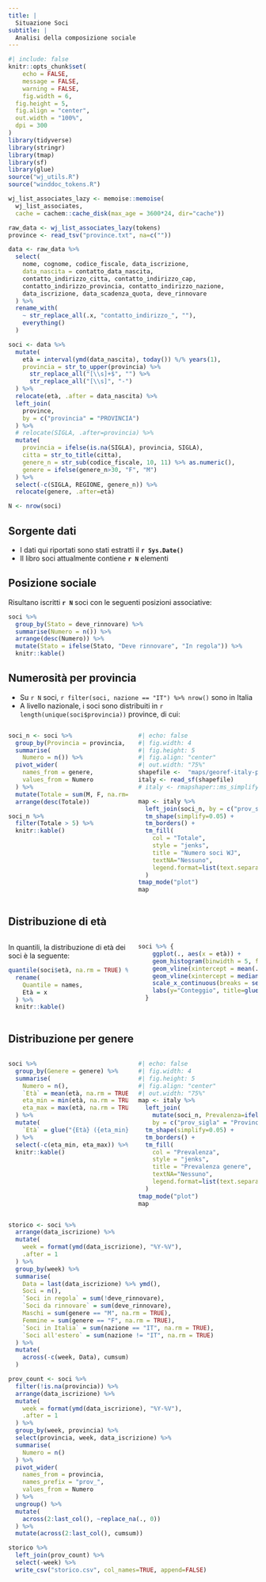 ```yaml
---
title: |
  Situazione Soci
subtitle: |
  Analisi della composizione sociale
---
```


```r
#| include: false
knitr::opts_chunk$set(
	echo = FALSE,
	message = FALSE,
	warning = FALSE,
	fig.width = 6,
  fig.height = 5,
  fig.align = "center",
  out.width = "100%",
  dpi = 300
)
library(tidyverse)
library(stringr)
library(tmap)
library(sf)
library(glue)
source("wj_utils.R")
source("winddoc_tokens.R")

wj_list_associates_lazy <- memoise::memoise(
  wj_list_associates, 
  cache = cachem::cache_disk(max_age = 3600*24, dir="cache"))

raw_data <- wj_list_associates_lazy(tokens)
province <- read_tsv("province.txt", na=c("")) 
```

```r
data <- raw_data %>% 
  select(
    nome, cognome, codice_fiscale, data_iscrizione, 
    data_nascita = contatto_data_nascita,
    contatto_indirizzo_citta, contatto_indirizzo_cap,
    contatto_indirizzo_provincia, contatto_indirizzo_nazione,
    data_iscrizione, data_scadenza_quota, deve_rinnovare
  ) %>% 
  rename_with(
    ~ str_replace_all(.x, "contatto_indirizzo_", ""),
    everything()
  )

soci <- data %>% 
  mutate(
    età = interval(ymd(data_nascita), today()) %/% years(1),
    provincia = str_to_upper(provincia) %>% 
      str_replace_all("[\\s]+$", "") %>% 
      str_replace_all("[\\s]", "-")
  ) %>% 
  relocate(età, .after = data_nascita) %>%
  left_join(
    province, 
    by = c("provincia" = "PROVINCIA")
  ) %>% 
  # relocate(SIGLA, .after=provincia) %>% 
  mutate(
    provincia = ifelse(is.na(SIGLA), provincia, SIGLA),
    citta = str_to_title(citta),
    genere_n = str_sub(codice_fiscale, 10, 11) %>% as.numeric(),
    genere = ifelse(genere_n>30, "F", "M")
  ) %>% 
  select(-c(SIGLA, REGIONE, genere_n)) %>% 
  relocate(genere, .after=età)

N <- nrow(soci)
```


## Sorgente dati

* I dati qui riportati sono stati estratti il **`r Sys.Date()`**
* Il libro soci attualmente contiene **`r N`** elementi


## Posizione sociale

Risultano iscritti **`r N`** soci con le seguenti posizioni associative:

```r
soci %>% 
  group_by(Stato = deve_rinnovare) %>% 
  summarise(Numero = n()) %>% 
  arrange(desc(Numero)) %>% 
  mutate(Stato = ifelse(Stato, "Deve rinnovare", "In regola")) %>%
  knitr::kable()
```




## Numerosità per provincia

* Su `r N` soci, `r filter(soci, nazione == "IT") %>% nrow()` sono in Italia
* A livello nazionale, i soci sono distribuiti in `r length(unique(soci$provincia))` province, di cui:

:::{.columns}
:::{.column width="50%"}

```r
soci_n <- soci %>% 
  group_by(Provincia = provincia, genere) %>% 
  summarise(
    Numero = n()) %>% 
  pivot_wider(
    names_from = genere, 
    values_from = Numero
  ) %>%
  mutate(Totale = sum(M, F, na.rm=TRUE)) %>%
  arrange(desc(Totale))

soci_n %>% 
  filter(Totale > 5) %>% 
  knitr::kable()
```
:::

:::{.column width="50%"}
```r
#| echo: false
#| fig.width: 4
#| fig.height: 5
#| fig.align: "center"
#| out.width: "75%"
shapefile <-  "maps/georef-italy-provincia-millesime.shp"
italy <- read_sf(shapefile)
# italy <- rmapshaper::ms_simplify(italy, keep=0.1)

map <- italy %>% 
  left_join(soci_n, by = c("prov_sigla" = "Provincia")) %>%
  tm_shape(simplify=0.05) + 
  tm_borders() +
  tm_fill(
    col = "Totale", 
    style = "jenks", 
    title = "Numero soci WJ", 
    textNA="Nessuno", 
    legend.format=list(text.separator = "-")
  )
tmap_mode("plot")
map
```
:::
:::

## Distribuzione di età

:::{.columns}

:::{.column width="50%"}
In quantili, la distribuzione di età dei soci è la seguente:
```r
quantile(soci$età, na.rm = TRUE) %>% broom::tidy() %>% 
  rename(
    Quantile = names,
    Età = x
  ) %>% 
  knitr::kable()
```

:::

:::{.column width="50%"}
```r
soci %>% {
    ggplot(., aes(x = età)) +
    geom_histogram(binwidth = 5, fill = "steelblue", color = "black") +
    geom_vline(xintercept = mean(.$età, na.rm = TRUE), linetype = "dashed", color = "red") +
    geom_vline(xintercept = median(.$età, na.rm = TRUE), linetype = "dashed", color = "green") +
    scale_x_continuous(breaks = seq(0, 100, 5)) +
    labs(y="Conteggio", title=glue("Distribuzione età soci: Media: {round(mean(.$età, na.rm = TRUE), 1)} anni, Mediana: {round(median(.$età, na.rm = TRUE), 1)} anni"))
  }
```
:::
:::


## Distribuzione per genere

::: columns
:::{.column width="50%"}
```r
soci %>%
  group_by(Genere = genere) %>%
  summarise(
    Numero = n(),
    `Età` = mean(età, na.rm = TRUE) %>% round(1),
    eta_min = min(età, na.rm = TRUE),
    eta_max = max(età, na.rm = TRUE)
  ) %>% 
  mutate(
    `Età` = glue("{Età} ({eta_min}-{eta_max})")
  ) %>%
  select(-c(eta_min, eta_max)) %>%
  knitr::kable()
  
```
:::

:::{.column width="50%"}
```r
#| echo: false
#| fig.width: 4
#| fig.height: 5
#| fig.align: "center"
#| out.width: "75%"
map <- italy %>% 
  left_join(
    mutate(soci_n, Prevalenza=ifelse(M>F, "maschi", "femmine")), 
    by = c("prov_sigla" = "Provincia")) %>%
  tm_shape(simplify=0.05) + 
  tm_borders() +
  tm_fill(
    col = "Prevalenza", 
    style = "jenks", 
    title = "Prevalenza genere", 
    textNA="Nessuno", 
    legend.format=list(text.separator = "-")
  )
tmap_mode("plot")
map
```
:::
:::



```r
storico <- soci %>% 
  arrange(data_iscrizione) %>% 
  mutate(
    week = format(ymd(data_iscrizione), "%Y-%V"),
    .after = 1
  ) %>% 
  group_by(week) %>%
  summarise(
    Data = last(data_iscrizione) %>% ymd(),
    Soci = n(),
    `Soci in regola` = sum(!deve_rinnovare),
    `Soci da rinnovare` = sum(deve_rinnovare),
    Maschi = sum(genere == "M", na.rm = TRUE),
    Femmine = sum(genere == "F", na.rm = TRUE),
    `Soci in Italia` = sum(nazione == "IT", na.rm = TRUE),
    `Soci all'estero` = sum(nazione != "IT", na.rm = TRUE)
  ) %>% 
  mutate(
    across(-c(week, Data), cumsum)
  )
```



```r
prov_count <- soci %>% 
  filter(!is.na(provincia)) %>% 
  arrange(data_iscrizione) %>% 
  mutate(
    week = format(ymd(data_iscrizione), "%Y-%V"),
    .after = 1
  ) %>% 
  group_by(week, provincia) %>% 
  select(provincia, week, data_iscrizione) %>% 
  summarise(
    Numero = n()
  ) %>% 
  pivot_wider(
    names_from = provincia, 
    names_prefix = "prov_",
    values_from = Numero
  ) %>% 
  ungroup() %>% 
  mutate(
    across(2:last_col(), ~replace_na(., 0))
  ) %>%
  mutate(across(2:last_col(), cumsum))

storico %>% 
  left_join(prov_count) %>% 
  select(-week) %>% 
  write_csv("storico.csv", col_names=TRUE, append=FALSE)
```




